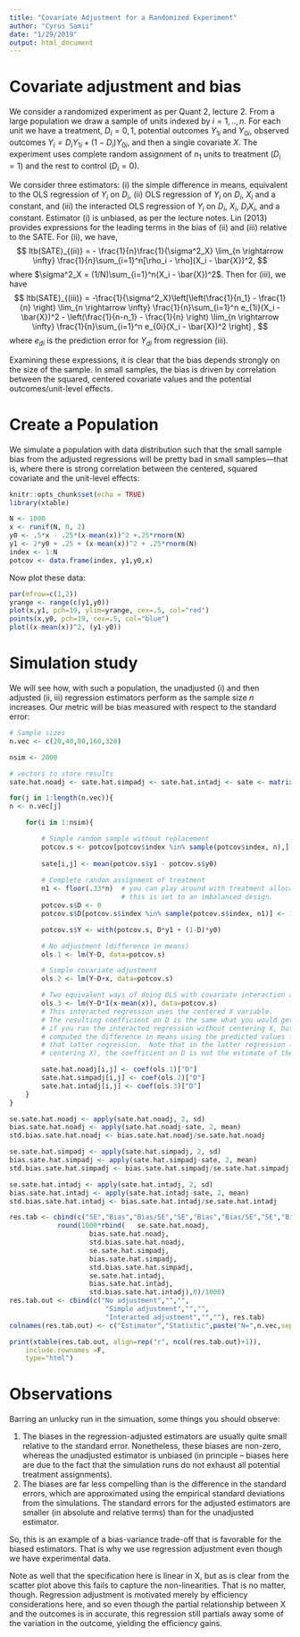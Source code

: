 ```yaml
---
title: "Covariate Adjustment for a Randomized Experiment"
author: "Cyrus Samii"
date: "1/29/2019"
output: html_document
---
```


# Covariate adjustment and bias

We consider a randomized experiment as per Quant 2, lecture 2.
From a large population we draw a sample of units indexed by $i=1,..,n$. For each unit we have a treatment, 
$D_i=0,1$, potential outcomes $Y_{1i}$ and $Y_{0i}$, observed outcomes
$Y_i = D_i Y_{1i} + (1-D_i)Y_{0i}$,
and then a single covariate $X$. 
The experiment uses complete random assignment of $n_1$ units to treatment ($D_i=1$) and the rest to control ($D_i=0$).

We consider three estimators: (i) the simple difference in means, 
equivalent to the OLS regression of $Y_i$ on $D_i$, 
(ii) OLS regression of $Y_i$ on $D_i$, $X_i$ and a constant, and
(iii) the interacted OLS regression of $Y_i$ on $D_i$, $X_i$,
$D_iX_i$, and a constant.  Estimator (i) is unbiased, as per
the lecture notes. Lin (2013) provides expressions for 
the leading terms in the bias of (ii) and (iii) relative to the SATE. For (ii), we have,
$$
ltb(SATE)_{(ii)} = - \frac{1}{n}\frac{1}{\sigma^2_X} \lim_{n \rightarrow \infty} \frac{1}{n}\sum_{i=1}^n[\rho_i - \rho](X_i - \bar{X})^2,
$$
where $\sigma^2_X = (1/N)\sum_{i=1}^n(X_i - \bar{X})^2$. Then for (iii), we have
$$
ltb(SATE)_{(iii)} = -\frac{1}{\sigma^2_X}\left[\left(\frac{1}{n_1} - \frac{1}{n} \right) \lim_{n \rightarrow \infty} \frac{1}{n}\sum_{i=1}^n e_{1i}(X_i - \bar{X})^2 -  \left(\frac{1}{n-n_1} - \frac{1}{n} \right) \lim_{n \rightarrow \infty} \frac{1}{n}\sum_{i=1}^n e_{0i}(X_i - \bar{X})^2 \right] ,
$$
where $e_{di}$ is the prediction error for $Y_{di}$ from regression (iii).

Examining these expressions, it is clear that the bias 
depends strongly on the size of the sample.  In small samples, 
the bias is driven by correlation between the squared, centered covariate values 
and the potential outcomes/unit-level effects.

# Create a Population

We simulate a population with data distribution such that the
small sample bias from the adjusted regressions 
will be pretty bad in small samples---that is, where 
there is strong correlation between the centered, squared
covariate and the unit-level effects:

```r
knitr::opts_chunk$set(echo = TRUE)
library(xtable)
```

```r
N <- 1000
x <- runif(N, 0, 2)
y0 <- .5*x - .25*(x-mean(x))^2 +.25*rnorm(N)
y1 <- 2*y0 + .25 + (x-mean(x))^2 + .25*rnorm(N)
index <- 1:N
potcov <- data.frame(index, y1,y0,x)
```
Now plot these data:

```r
par(mfrow=c(1,2))
yrange <- range(c(y1,y0))
plot(x,y1, pch=19, ylim=yrange, cex=.5, col="red")
points(x,y0, pch=19, cex=.5, col="blue")
plot((x-mean(x))^2, (y1-y0))
```


# Simulation study

We will see how, with such a population, the unadjusted (i)
and then adjusted (ii, iii) regression estimators
perform as the sample size $n$ increases. 
Our metric will be bias measured with
respect to the standard error:

```r
# Sample sizes
n.vec <- c(20,40,80,160,320)

nsim <- 2000

# vectors to store results
sate.hat.noadj <- sate.hat.simpadj <- sate.hat.intadj <- sate <- matrix(NA, ncol=length(n.vec), nrow=nsim)

for(j in 1:length(n.vec)){
n <- n.vec[j]

	for(i in 1:nsim){

		# Simple random sample without replacement
		potcov.s <- potcov[potcov$index %in% sample(potcov$index, n),]
		
		sate[i,j] <- mean(potcov.s$y1 - potcov.s$y0)
		
		# Complete random assignment of treatment
		n1 <- floor(.33*n) 	# you can play around with treatment allocation.
							# this is set to an imbalanced design.
		potcov.s$D <- 0
		potcov.s$D[potcov.s$index %in% sample(potcov.s$index, n1)] <- 1

		potcov.s$Y <- with(potcov.s, D*y1 + (1-D)*y0)

		# No adjustment (difference in means)
		ols.1 <- lm(Y~D, data=potcov.s)

		# Simple covariate adjustment
		ols.2 <- lm(Y~D+x, data=potcov.s)

		# Two equivalent ways of doing OLS with covariate interaction adjustment:
		ols.3 <- lm(Y~D*I(x-mean(x)), data=potcov.s)
		# This interacted regression uses the centered X variable.
		# The resulting coefficient on D is the same what you would get
		# if you ran the interacted regression without centering X, but then
		# computed the difference in means using the predicted values from 
		# that latter regression.  Note that in the latter regression (without
		# centering X), the coefficient on D is not the estimate of the SATE.

		sate.hat.noadj[i,j] <- coef(ols.1)["D"]
		sate.hat.simpadj[i,j] <- coef(ols.2)["D"]
		sate.hat.intadj[i,j] <- coef(ols.3)["D"]
	}
}

se.sate.hat.noadj <- apply(sate.hat.noadj, 2, sd)
bias.sate.hat.noadj <- apply(sate.hat.noadj-sate, 2, mean)
std.bias.sate.hat.noadj <- bias.sate.hat.noadj/se.sate.hat.noadj

se.sate.hat.simpadj <- apply(sate.hat.simpadj, 2, sd)
bias.sate.hat.simpadj <- apply(sate.hat.simpadj-sate, 2, mean)
std.bias.sate.hat.simpadj <- bias.sate.hat.simpadj/se.sate.hat.simpadj

se.sate.hat.intadj <- apply(sate.hat.intadj, 2, sd)
bias.sate.hat.intadj <- apply(sate.hat.intadj-sate, 2, mean)
std.bias.sate.hat.intadj <- bias.sate.hat.intadj/se.sate.hat.intadj

res.tab <- cbind(c("SE","Bias","Bias/SE","SE","Bias","Bias/SE","SE","Bias","Bias/SE"),
			round(1000*rbind(	se.sate.hat.noadj,
					bias.sate.hat.noadj,
					std.bias.sate.hat.noadj,
					se.sate.hat.simpadj,
					bias.sate.hat.simpadj,
					std.bias.sate.hat.simpadj,
					se.sate.hat.intadj,
					bias.sate.hat.intadj,
					std.bias.sate.hat.intadj),0)/1000)
res.tab.out <- cbind(c("No adjustment","","",
						"Simple adjustment","","",
						"Interacted adjustment","",""), res.tab)
colnames(res.tab.out) <- c("Estimator","Statistic",paste("N=",n.vec,sep=""))
```

```r
print(xtable(res.tab.out, align=rep("r", ncol(res.tab.out)+1)), 
	include.rownames =F, 
	type="html")
```

# Observations 

Barring an unlucky run in the simuation, some things you should observe:

1. The biases in the regression-adjusted estimators are usually quite small
    relative to the standard error.  Nonetheless, these biases are non-zero,
    whereas the unadjusted estimator is unbiased (in principle -- biases here
    are due to the fact that the simulation runs do not exhaust all potential
    treatment assignments).
2. The biases are far less compelling than is the difference in the
    standard errors, which are approximated using the empirical standard deviations
    from the simulations.  The standard errors for the adjusted estimators are
    smaller (in absolute and relative terms) than for the unadjusted estimator.

So, this is an example of a bias-variance trade-off that is favorable for the biased
estimators.  That is why we use regression adjustment even though we have 
experimental data.

Note as well that the specification here is linear in X, but as is clear from the scatter
plot above this fails to capture the non-linearities.  That is no matter, though.  Regression adjustment is motivated merely by efficiency considerations here, and so even though the partial relationship between X and the outcomes is in accurate, this regression still partials away some of the variation in the outcome, yielding the efficiency gains.